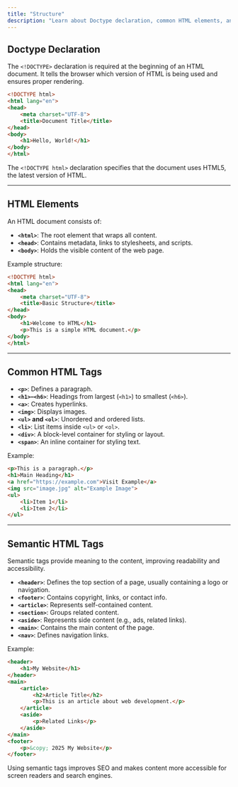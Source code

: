 ---
title: "Structure"
description: "Learn about Doctype declaration, common HTML elements, and semantic tags."
---

## Doctype Declaration

The `<!DOCTYPE>` declaration is required at the beginning of an HTML document. It tells the browser which version of HTML is being used and ensures proper rendering.

```html
<!DOCTYPE html>
<html lang="en">
<head>
    <meta charset="UTF-8">
    <title>Document Title</title>
</head>
<body>
    <h1>Hello, World!</h1>
</body>
</html>
```

The `<!DOCTYPE html>` declaration specifies that the document uses HTML5, the latest version of HTML.

---

## HTML Elements

An HTML document consists of:

- **`<html>`**: The root element that wraps all content.
- **`<head>`**: Contains metadata, links to stylesheets, and scripts.
- **`<body>`**: Holds the visible content of the web page.

Example structure:

```html
<!DOCTYPE html>
<html lang="en">
<head>
    <meta charset="UTF-8">
    <title>Basic Structure</title>
</head>
<body>
    <h1>Welcome to HTML</h1>
    <p>This is a simple HTML document.</p>
</body>
</html>
```

---

## Common HTML Tags

- **`<p>`**: Defines a paragraph.
- **`<h1>`–`<h6>`**: Headings from largest (`<h1>`) to smallest (`<h6>`).
- **`<a>`**: Creates hyperlinks.
- **`<img>`**: Displays images.
- **`<ul>` and `<ol>`**: Unordered and ordered lists.
- **`<li>`**: List items inside `<ul>` or `<ol>`.
- **`<div>`**: A block-level container for styling or layout.
- **`<span>`**: An inline container for styling text.

Example:

```html
<p>This is a paragraph.</p>
<h1>Main Heading</h1>
<a href="https://example.com">Visit Example</a>
<img src="image.jpg" alt="Example Image">
<ul>
    <li>Item 1</li>
    <li>Item 2</li>
</ul>
```

---

## Semantic HTML Tags

Semantic tags provide meaning to the content, improving readability and accessibility.

- **`<header>`**: Defines the top section of a page, usually containing a logo or navigation.
- **`<footer>`**: Contains copyright, links, or contact info.
- **`<article>`**: Represents self-contained content.
- **`<section>`**: Groups related content.
- **`<aside>`**: Represents side content (e.g., ads, related links).
- **`<main>`**: Contains the main content of the page.
- **`<nav>`**: Defines navigation links.

Example:

```html
<header>
    <h1>My Website</h1>
</header>
<main>
    <article>
        <h2>Article Title</h2>
        <p>This is an article about web development.</p>
    </article>
    <aside>
        <p>Related Links</p>
    </aside>
</main>
<footer>
    <p>&copy; 2025 My Website</p>
</footer>
```

Using semantic tags improves SEO and makes content more accessible for screen readers and search engines.
